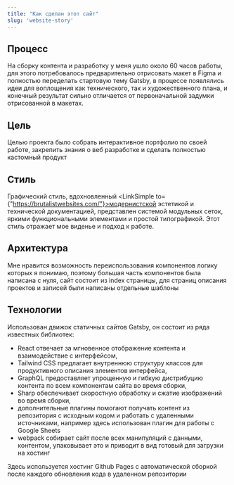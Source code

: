 ```yaml
---
title: "Как сделан этот сайт"
slug: 'website-story'
---
```




## Процесс
На сборку контента и разработку у меня ушло около 60 часов работы, для этого потребовалось предварительно отрисовать макет в Figma и полностью переделать стартовую тему Gatsby, в процессе появлялись идеи для воплощения как технического, так и художественного плана, и конечный результат сильно отличается от первоначальной задумки отрисованной в макетах. 

## Цель
Целью проекта было собрать интерактивное портфолио по своей работе, закрепить знания о веб разработке и сделать полностью кастомный продукт

## Стиль
Графический стиль, вдохновленный <LinkSimple to={"https://brutalistwebsites.com/"}>модернистской эстетикой</LinkSimple> и технической документацией, представлен системой модульных сеток, яркими функциональными элементами и простой типографикой. Этот стиль отражает мое виденье и подход к работе.

## Архитектура
Мне нравится возможность переиспользования компонентов логику которых я понимаю, поэтому большая часть компонентов была написана с нуля, сайт состоит из index страницы, для страниц описания проектов и записей были написаны отдельные шаблоны

## Технологии
Использован движок статичных сайтов Gatsby, он состоит из ряда известных библиотек:
- React отвечает за мгновенное отображение контента и взаимодействие с интерфейсом,
- Tailwind CSS предлагает внутреннюю структуру классов для продуктивного описания элементов интерфейса,
- GraphQL предоставляет упрощенную и гибкую дистрибуцию контента по всем компонентам сайта во время сборки,
- Sharp обеспечивает скоростную обработку и сжатие изображений во время сборки,
- дополнительные плагины помогают получать контент из репозитория с исходным кодом и работать с удаленными источниками, например здесь использован плагин для работы с Google Sheets
- webpack собирает сайт после всех манипуляций с данными, контентом, упаковывает это и приводит в вид готовый для загрузки на хостинг

Здесь используется хостинг Github Pages с автоматической сборкой после каждого обновления кода в удаленном репозитории
